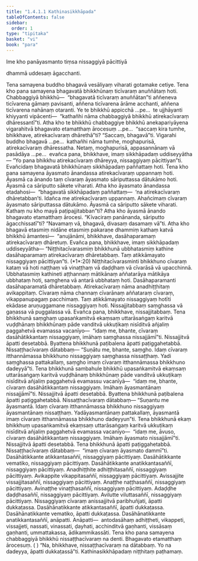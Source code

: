 ```yaml
---
title: "1.4.1.1 Kathinasikkhāpada"
tableOfContents: false
sidebar:
  order: 1
type: "tipitaka"
basket: "vi"
book: "para"
---
```



<DynamicBreadcrumb />


<Paragraph number="1861" type="center" book="para">
Ime kho panāyasmanto tiṃsa nissaggiyā pācittiyā

  
dhammā uddesaṃ āgacchanti.


</Paragraph>

<Division number="459" book="para" bookNo="1" page="294">

<Paragraph number="1862" book="para">
Tena samayena buddho bhagavā vesāliyaṃ viharati gotamake cetiye. Tena kho pana samayena bhagavatā bhikkhūnaṃ ticīvaraṃ anuññātaṃ hoti. Chabbaggiyā bhikkhū—  “bhagavatā ticīvaraṃ anuññātan”ti aññeneva ticīvarena gāmaṃ pavisanti, aññena ticīvarena ārāme acchanti, aññena ticīvarena nahānaṃ otaranti. Ye te bhikkhū appicchā …pe…  te ujjhāyanti khiyyanti vipācenti—  “kathañhi nāma chabbaggiyā bhikkhū atirekacīvaraṃ dhāressantī”ti.
</Paragraph>

<Paragraph number="1863" book="para">
Atha kho te bhikkhū chabbaggiye bhikkhū anekapariyāyena vigarahitvā bhagavato etamatthaṃ ārocesuṃ …pe…  “saccaṃ kira tumhe, bhikkhave, atirekacīvaraṃ dhārethā”ti? “Saccaṃ, bhagavā”ti. Vigarahi buddho bhagavā …pe…  kathañhi nāma tumhe, moghapurisā, atirekacīvaraṃ dhāressatha. Netaṃ, moghapurisā, appasannānaṃ vā pasādāya …pe…  evañca pana, bhikkhave, imaṃ sikkhāpadaṃ uddiseyyātha—
</Paragraph>

</Division>
<Division number="460" book="para" bookNo="1" page="294">

<Paragraph number="1864" book="para">
<Emphasis>“Yo pana bhikkhu atirekacīvaraṃ dhāreyya, nissaggiyaṃ pācittiyan”</Emphasis>ti.
</Paragraph>

<Paragraph number="1865" book="para">
Evañcidaṃ bhagavatā bhikkhūnaṃ sikkhāpadaṃ paññattaṃ hoti.
</Paragraph>

</Division>
<Division number="461" book="para" bookNo="1" page="294">

<Paragraph number="1866" book="para">
Tena kho pana samayena āyasmato ānandassa atirekacīvaraṃ uppannaṃ hoti. Āyasmā ca ānando taṃ cīvaraṃ āyasmato sāriputtassa dātukāmo hoti. Āyasmā ca sāriputto sākete viharati. Atha kho āyasmato ānandassa etadahosi—  “bhagavatā sikkhāpadaṃ paññattaṃ—  ‘na atirekacīvaraṃ dhāretabban’ti. Idañca me atirekacīvaraṃ uppannaṃ. Ahañcimaṃ cīvaraṃ āyasmato sāriputtassa dātukāmo. Āyasmā ca sāriputto sākete viharati. Kathaṃ nu kho mayā paṭipajjitabban”ti? Atha kho āyasmā ānando bhagavato etamatthaṃ ārocesi. “Kīvaciraṃ panānanda, sāriputto āgacchissatī”ti? “Navamaṃ vā, bhagavā, divasaṃ dasamaṃ vā”ti. Atha kho bhagavā etasmiṃ nidāne etasmiṃ pakaraṇe dhammiṃ kathaṃ katvā bhikkhū āmantesi—  “anujānāmi, bhikkhave, dasāhaparamaṃ atirekacīvaraṃ dhāretuṃ. Evañca pana, bhikkhave, imaṃ sikkhāpadaṃ uddiseyyātha—
</Paragraph>

</Division>
<Division number="462" book="para" bookNo="1" page="295">

<Paragraph number="1867" book="para">
<Emphasis>“Niṭṭhitacīvarasmiṃ bhikkhunā ubbhatasmiṃ kathine dasāhaparamaṃ atirekacīvaraṃ dhāretabbaṃ. Taṃ atikkāmayato nissaggiyaṃ pācittiyan”</Emphasis>ti. (*1*:<Emphasis>20</Emphasis>)
</Paragraph>

</Division>
<Division number="463" book="para" bookNo="1" page="295">

<Paragraph number="1868" book="para">
<Emphasis>Niṭṭhitacīvarasmin</Emphasis>ti bhikkhuno cīvaraṃ kataṃ vā hoti naṭṭhaṃ vā vinaṭṭhaṃ vā daḍḍhaṃ vā cīvarāsā vā upacchinnā.
</Paragraph>

<Paragraph number="1869" book="para">
<Emphasis>Ubbhatasmiṃ kathine</Emphasis>ti aṭṭhannaṃ mātikānaṃ aññatarāya mātikāya ubbhataṃ hoti, saṃghena vā antarā ubbhataṃ hoti.
</Paragraph>

<Paragraph number="1870" book="para">
<Emphasis>Dasāhaparaman</Emphasis>ti dasāhaparamatā dhāretabbaṃ.
</Paragraph>

<Paragraph number="1871" book="para">
<Emphasis>Atirekacīvaraṃ</Emphasis> nāma anadhiṭṭhitaṃ avikappitaṃ.
</Paragraph>

<Paragraph number="1872" book="para">
<Emphasis>Cīvaraṃ</Emphasis> nāma channaṃ cīvarānaṃ aññataraṃ cīvaraṃ, vikappanupagaṃ pacchimaṃ.
</Paragraph>

<Paragraph number="1873" book="para">
<Emphasis>Taṃ atikkāmayato nissaggiyaṃ hotīti</Emphasis> ekādase aruṇuggamane nissaggiyaṃ hoti. Nissajjitabbaṃ saṃghassa vā gaṇassa vā puggalassa vā. Evañca pana, bhikkhave, nissajjitabbaṃ. Tena bhikkhunā saṃghaṃ upasaṅkamitvā ekaṃsaṃ uttarāsaṅgaṃ karitvā vuḍḍhānaṃ bhikkhūnaṃ pāde vanditvā ukkuṭikaṃ nisīditvā añjaliṃ paggahetvā evamassa vacanīyo—  “idaṃ me, bhante, cīvaraṃ dasāhātikkantaṃ nissaggiyaṃ, imāhaṃ saṃghassa nissajjāmī”ti. Nissajjitvā āpatti desetabbā. Byattena bhikkhunā paṭibalena āpatti paṭiggahetabbā. Nissaṭṭhacīvaraṃ dātabbaṃ—
</Paragraph>

</Division>
<Division number="464" book="para" bookNo="1" page="295">

<Paragraph number="1874" book="para">
“Suṇātu me, bhante, saṃgho. Idaṃ cīvaraṃ itthannāmassa bhikkhuno nissaggiyaṃ saṃghassa nissaṭṭhaṃ. Yadi saṃghassa pattakallaṃ, saṃgho imaṃ cīvaraṃ itthannāmassa bhikkhuno dadeyyā”ti.
</Paragraph>

</Division>
<Division number="465" book="para" bookNo="1" page="296">

<Paragraph number="1875" book="para">
Tena bhikkhunā sambahule bhikkhū upasaṅkamitvā ekaṃsaṃ uttarāsaṅgaṃ karitvā vuḍḍhānaṃ bhikkhūnaṃ pāde vanditvā ukkuṭikaṃ nisīditvā añjaliṃ paggahetvā evamassu vacanīyā—  “idaṃ me, bhante, cīvaraṃ dasāhātikkantaṃ nissaggiyaṃ. Imāhaṃ āyasmantānaṃ nissajjāmī”ti. Nissajjitvā āpatti desetabbā. Byattena bhikkhunā paṭibalena āpatti paṭiggahetabbā. Nissaṭṭhacīvaraṃ dātabbaṃ—
</Paragraph>

</Division>
<Division number="466" book="para" bookNo="1" page="296">

<Paragraph number="1876" book="para">
“Suṇantu me āyasmantā. Idaṃ cīvaraṃ itthannāmassa bhikkhuno nissaggiyaṃ āyasmantānaṃ nissaṭṭhaṃ. Yadāyasmantānaṃ pattakallaṃ, āyasmantā imaṃ cīvaraṃ itthannāmassa bhikkhuno dadeyyun”ti.
</Paragraph>

</Division>
<Division number="467" book="para" bookNo="1" page="296">

<Paragraph number="1877" book="para">
Tena bhikkhunā ekaṃ bhikkhuṃ upasaṅkamitvā ekaṃsaṃ uttarāsaṅgaṃ karitvā ukkuṭikaṃ nisīditvā añjaliṃ paggahetvā evamassa vacanīyo—  “idaṃ me, āvuso, cīvaraṃ dasāhātikkantaṃ nissaggiyaṃ. Imāhaṃ āyasmato nissajjāmī”ti. Nissajjitvā āpatti desetabbā. Tena bhikkhunā āpatti paṭiggahetabbā. Nissaṭṭhacīvaraṃ dātabbaṃ—  “imaṃ cīvaraṃ āyasmato dammī”ti.
</Paragraph>

</Division>
<Division number="468" book="para" bookNo="1" page="296">

<Paragraph number="1878" book="para">
Dasāhātikkante atikkantasaññī, nissaggiyaṃ pācittiyaṃ. Dasāhātikkante vematiko, nissaggiyaṃ pācittiyaṃ. Dasāhātikkante anatikkantasaññī, nissaggiyaṃ pācittiyaṃ. Anadhiṭṭhite adhiṭṭhitasaññī, nissaggiyaṃ pācittiyaṃ. Avikappite vikappitasaññī, nissaggiyaṃ pācittiyaṃ. Avissajjite vissajjitasaññī, nissaggiyaṃ pācittiyaṃ. Anaṭṭhe naṭṭhasaññī, nissaggiyaṃ pācittiyaṃ. Avinaṭṭhe vinaṭṭhasaññī, nissaggiyaṃ pācittiyaṃ. Adaḍḍhe daḍḍhasaññī, nissaggiyaṃ pācittiyaṃ. Avilutte viluttasaññī, nissaggiyaṃ pācittiyaṃ.
</Paragraph>

<Paragraph number="1879" book="para">
Nissaggiyaṃ cīvaraṃ anissajjitvā paribhuñjati, āpatti dukkaṭassa. Dasāhānatikkante atikkantasaññī, āpatti dukkaṭassa. Dasāhānatikkante vematiko, āpatti dukkaṭassa. Dasāhānatikkante anatikkantasaññī, anāpatti.
</Paragraph>

</Division>
<Division number="469" book="para" bookNo="1" page="296">

<Paragraph number="1880" book="para">
Anāpatti—  antodasāhaṃ adhiṭṭheti, vikappeti, vissajjeti, nassati, vinassati, ḍayhati, acchinditvā gaṇhanti, vissāsaṃ gaṇhanti, ummattakassa, ādikammikassāti.
</Paragraph>

</Division>
<Division number="470" book="para" bookNo="1" page="297">

<Paragraph number="1881" book="para">
Tena kho pana samayena chabbaggiyā bhikkhū nissaṭṭhacīvaraṃ na denti. Bhagavato etamatthaṃ ārocesuṃ. ( ) “Na, bhikkhave, nissaṭṭhacīvaraṃ na dātabbaṃ. Yo na dadeyya, āpatti dukkaṭassā”ti.

</Paragraph>
</Division>

<Paragraph number="1882" type="center" book="para">
Kathinasikkhāpadaṃ niṭṭhitaṃ paṭhamaṃ.
</Paragraph>